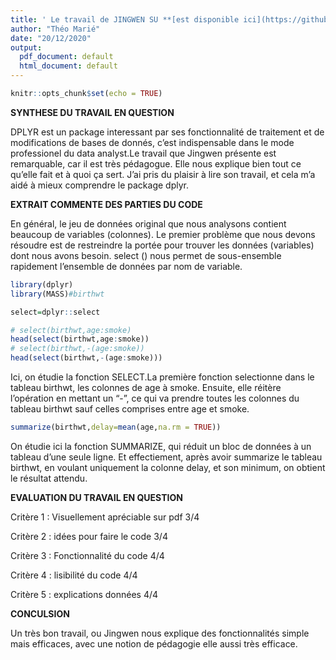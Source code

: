 ---
title: ' Le travail de JINGWEN SU **[est disponible ici](https://github.com/Jingwen-su/PSBX/blob/main/Document%20final/gr01_Jingwen_SU_dplyr.pdf)**'
author: "Théo Marié"
date: "20/12/2020"
output:
  pdf_document: default
  html_document: default
---

```{r setup, include=FALSE}
knitr::opts_chunk$set(echo = TRUE)
```


**SYNTHESE DU TRAVAIL EN QUESTION**

DPLYR est un package interessant par ses fonctionnalité de traitement et de modifications de bases de donnés, c'est indispensable dans le mode professionel du data analyst.Le travail que Jingwen présente est remarquable, car il est très pédagogue. Elle nous explique bien tout ce qu'elle fait et à quoi ça sert. J'ai pris du plaisir à lire son travail, et cela m'a aidé à mieux comprendre le package dplyr.


**EXTRAIT COMMENTE DES PARTIES DU CODE**

En général, le jeu de données original que nous analysons contient beaucoup de variables (colonnes). Le premier problème que nous devons résoudre est de restreindre la portée pour trouver les données (variables) dont nous avons besoin. select () nous permet de sous-ensemble rapidement l'ensemble de données par nom de variable.

```{r message=FALSE}
library(dplyr)
library(MASS)#birthwt

select=dplyr::select

# select(birthwt,age:smoke)
head(select(birthwt,age:smoke))
# select(birthwt,-(age:smoke))
head(select(birthwt,-(age:smoke)))
```

Ici, on étudie la fonction SELECT.La première fonction selectionne dans le tableau birthwt, les colonnes de age à smoke. Ensuite, elle réitère l'opération en mettant un "-", ce qui va prendre toutes les colonnes du tableau birthwt sauf celles comprises entre age et smoke.

```{r}
summarize(birthwt,delay=mean(age,na.rm = TRUE))
```

On étudie ici la fonction SUMMARIZE, qui réduit un bloc de données à un tableau d'une seule ligne. Et effectiement, après avoir summarize le tableau birthwt, en voulant uniquement la colonne delay, et son minimum, on obtient le résultat attendu.


**EVALUATION DU TRAVAIL EN QUESTION**

Critère 1 : Visuellement apréciable sur pdf   3/4 

Critère 2 : idées pour faire le code          3/4 

Critère 3 : Fonctionnalité du code            4/4 

Critère 4 : lisibilité du code                4/4 

Critère 5 : explications données              4/4 

**CONCULSION**

Un très bon travail, ou Jingwen nous explique des fonctionnalités simple mais efficaces, avec une notion de pédagogie elle aussi très efficace.


